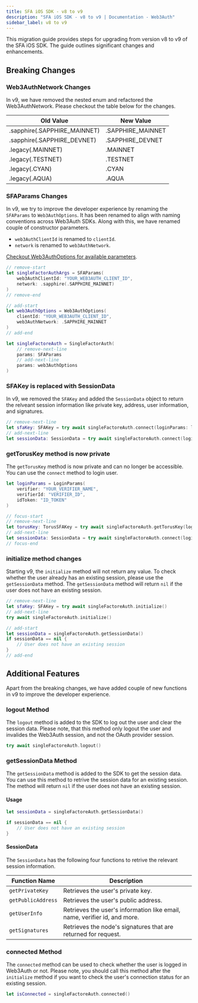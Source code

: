 ```yaml
---
title: SFA iOS SDK - v8 to v9
description: "SFA iOS SDK - v8 to v9 | Documentation - Web3Auth"
sidebar_label: v8 to v9
---
```


This migration guide provides steps for upgrading from version v8 to v9 of the SFA iOS SDK. The
guide outlines significant changes and enhancements.

## Breaking Changes

### Web3AuthNetwork Changes

In v9, we have removed the nested enum and refactored the Web3AuthNetwork. Please checkout the table
below for the changes.

| Old Value                    | New Value         |
| ---------------------------- | ----------------- |
| .sapphire(.SAPPHIRE_MAINNET) | .SAPPHIRE_MAINNET |
| .sapphire(.SAPPHIRE_DEVNET)  | .SAPPHIRE_DEVNET  |
| .legacy(.MAINNET)            | .MAINNET          |
| .legacy(.TESTNET)            | .TESTNET          |
| .legacy(.CYAN)               | .CYAN             |
| .legacy(.AQUA)               | .AQUA             |

### SFAParams Changes

In v9, we try to improve the developer experience by renaming the `SFAParams` to `Web3AuthOptions`.
It has been renamed to align with naming conventions across Web3Auth SDKs. Along with this, we have
renamed couple of constructor parameters.

- `web3AuthClientId` is renamed to `clientId`.
- `network` is renamed to `web3AuthNetwork`.

[Checkout Web3AuthOptions for available parameters](/docs/sdk/core-kit/sfa-ios/initialize#parameters).

```swift
// remove-start
let singleFactorAuthArgs = SFAParams(
    web3AuthClientId: "YOUR_WEB3AUTH_CLIENT_ID",
    network: .sapphire(.SAPPHIRE_MAINNET)
)
// remove-end

// add-start
let web3AuthOptions = Web3AuthOptions(
    clientId: "YOUR_WEB3AUTH_CLIENT_ID",
    web3AuthNetwork: .SAPPHIRE_MAINNET
)
// add-end

let singleFactoreAuth = SingleFactorAuth(
    // remove-next-line
    params: SFAParams
    // add-next-line
    params: web3AuthOptions
)
```

### SFAKey is replaced with SessionData

In v9, we removed the `SFAKey` and added the `SessionData` object to return the relveant session
information like private key, address, user information, and signatures.

```swift
// remove-next-line
let sfaKey: SFAKey = try await singleFactoreAuth.connect(loginParams: loginParams)
// add-next-line
let sessionData: SessionData = try await singleFactoreAuth.connect(loginParams: loginParams)
```

### getTorusKey method is now private

The `getTorusKey` method is now private and can no longer be accessible. You can use the `connect`
method to login user.

```swift
let loginParams = LoginParams(
    verifier: "YOUR_VERIFIER_NAME",
    verifierId: "VERIFIER_ID",
    idToken: "ID_TOKEN"
)

// focus-start
// remove-next-line
let torusKey: TorusSFAKey = try await singleFactoreAuth.getTorusKey(loginParams: loginParams)
// add-next-line
let sessionData: SessionData = try await singleFactoreAuth.connect(loginParams: loginParams)
// focus-end
```

### initialize method changes

Starting v9, the `initialize` method will not return any value. To check whether the user already
has an existing session, please use the `getSessionData` method. The `getSessionData` method will
return `nil` if the user does not have an existing session.

```swift
// remove-next-line
let sfaKey: SFAKey = try await singleFactoreAuth.initialize()
// add-next-line
try await singleFactoreAuth.initialize()

// add-start
let sessionData = singleFactoreAuth.getSessionData()
if sessionData == nil {
    // User does not have an existing session
}
// add-end
```

## Additional Features

Apart from the breaking changes, we have added couple of new functions in v9 to improve the
developer experience.

### logout Method

The `logout` method is added to the SDK to log out the user and clear the session data. Please note,
that this method only logout the user and invalides the Web3Auth session, and not the OAuth provider
session.

```swift
try await singleFactoreAuth.logout()
```

### getSessionData Method

The `getSessionData` method is added to the SDK to get the session data. You can use this method to
retrive the session data for an existing session. The method will return `nil` if the user does not
have an existing session.

#### Usage

```swift
let sessionData = singleFactoreAuth.getSessionData()

if sessionData == nil {
    // User does not have an existing session
}
```

#### SessionData

The `SessionData` has the following four functions to retrive the relevant session information.

| Function Name      | Description                                                               |
| ------------------ | ------------------------------------------------------------------------- |
| `getPrivateKey`    | Retrieves the user's private key.                                         |
| `getPublicAddress` | Retrieves the user's public address.                                      |
| `getUserInfo`      | Retrieves the user's information like email, name, verifier id, and more. |
| `getSignatures`    | Retrieves the node's signatures that are returned for request.            |

### connected Method

The `connected` method can be used to check whether the user is logged in Web3Auth or not. Please
note, you should call this method after the `initialize` method if you want to check the user's
connection status for an existing session.

```swift
let isConnected = singleFactoreAuth.connected()
```
